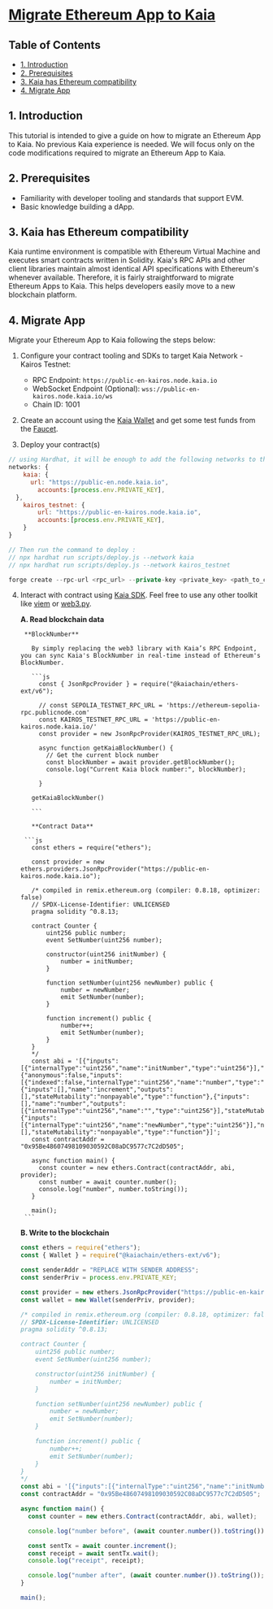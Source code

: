 # [Migrate Ethereum App to Kaia](https://docs.kaia.io/build/tutorials/migrating-ethereum-app-to-kaia)



## Table of Contents <a href="#table-of-contents" id="table-of-contents"></a>

* [1. Introduction](#1-introduction)
* [2. Prerequisites](#2-prerequisites)
* [3. Kaia has Ethereum compatibility](#2-kaia-has-ethereum-compatibility)
* [4. Migrate App](#4-migrate-app)

## 1. Introduction <a href="#1-introduction" id="1-introduction"></a>

This tutorial is intended to give a guide on how to migrate an Ethereum App to Kaia. No previous Kaia experience is needed. We will focus only on the code modifications required to migrate an Ethereum App to Kaia. 


## 2. Prerequisites <a href="#2-prerequisites" id="2-prerequisites"></a>

* Familiarity with developer tooling and standards that support EVM.
* Basic knowledge building a dApp.

## 3. Kaia has Ethereum compatibility <a href="#2-kaia-has-ethereum-compatibility" id="2-kaia-has-ethereum-compatibility"></a>

Kaia runtime environment is compatible with Ethereum Virtual Machine and executes smart contracts written in Solidity. Kaia's RPC APIs and other client libraries maintain almost identical API specifications with Ethereum's whenever available. Therefore, it is fairly straightforward to migrate Ethereum Apps to Kaia. This helps developers easily move to a new blockchain platform.

## 4. Migrate App <a href="#2-migrate-app" id="2-nigrate-app"></a>

Migrate your Ethereum App to Kaia following the steps below:

1. Configure your contract tooling and SDKs to target Kaia Network - Kairos Testnet:
    * RPC Endpoint: `https://public-en-kairos.node.kaia.io` 
    * WebSocket Endpoint (Optional): `wss://public-en-kairos.node.kaia.io/ws`
    * Chain ID: 1001

2. Create an account using the [Kaia Wallet](https://www.kaiawallet.io/) and get some test funds from the [Faucet](https://faucet.kaia.io).

3. Deploy your contract(s)

<Tabs>
  <TabItem value="hardhat" label="Hardhat">

```js 
// using Hardhat, it will be enough to add the following networks to the "hardhat.config.js" configuration file
networks: {
	kaia: {
	  url: "https://public-en.node.kaia.io",
		accounts:[process.env.PRIVATE_KEY],
  },
	kairos_testnet: {
		url: "https://public-en-kairos.node.kaia.io", 
		accounts:[process.env.PRIVATE_KEY],
	}
}

// Then run the command to deploy :
// npx hardhat run scripts/deploy.js --network kaia
// npx hardhat run scripts/deploy.js --network kairos_testnet

```

  </TabItem>
  <TabItem value="foundry" label="Foundry">

```js
forge create --rpc-url <rpc_url> --private-key <private_key> <path_to_contract> 
```

  </TabItem>
</Tabs>


4. Interact with contract using [Kaia SDK](https://github.com/kaiachain/kaia-sdk). Feel free to use any other toolkit like [viem](../../references/sdk/viem/viem.md) or [web3.py](../../references/sdk/web3py-ext/getting-started.md).

      **A. Read blockchain data**
        
        **BlockNumber**

          By simply replacing the web3 library with Kaia’s RPC Endpoint, you can sync Kaia's BlockNumber in real-time instead of Ethereum's BlockNumber.

          ```js
            const { JsonRpcProvider } = require("@kaiachain/ethers-ext/v6");

            // const SEPOLIA_TESTNET_RPC_URL = 'https://ethereum-sepolia-rpc.publicnode.com'
            const KAIROS_TESTNET_RPC_URL = 'https://public-en-kairos.node.kaia.io/'
            const provider = new JsonRpcProvider(KAIROS_TESTNET_RPC_URL);

            async function getKaiaBlockNumber() {
              // Get the current block number
              const blockNumber = await provider.getBlockNumber();
              console.log("Current Kaia block number:", blockNumber);

            }

          getKaiaBlockNumber()

          ```

          **Contract Data**

        ```js 
          const ethers = require("ethers");

          const provider = new ethers.providers.JsonRpcProvider("https://public-en-kairos.node.kaia.io");

          /* compiled in remix.ethereum.org (compiler: 0.8.18, optimizer: false)
          // SPDX-License-Identifier: UNLICENSED
          pragma solidity ^0.8.13;

          contract Counter {
              uint256 public number;
              event SetNumber(uint256 number);

              constructor(uint256 initNumber) {
                  number = initNumber;
              }

              function setNumber(uint256 newNumber) public {
                  number = newNumber;
                  emit SetNumber(number);
              }

              function increment() public {
                  number++;
                  emit SetNumber(number);
              }
          }
          */
          const abi = '[{"inputs":[{"internalType":"uint256","name":"initNumber","type":"uint256"}],"stateMutability":"nonpayable","type":"constructor"},{"anonymous":false,"inputs":[{"indexed":false,"internalType":"uint256","name":"number","type":"uint256"}],"name":"SetNumber","type":"event"},{"inputs":[],"name":"increment","outputs":[],"stateMutability":"nonpayable","type":"function"},{"inputs":[],"name":"number","outputs":[{"internalType":"uint256","name":"","type":"uint256"}],"stateMutability":"view","type":"function"},{"inputs":[{"internalType":"uint256","name":"newNumber","type":"uint256"}],"name":"setNumber","outputs":[],"stateMutability":"nonpayable","type":"function"}]';
          const contractAddr = "0x95Be48607498109030592C08aDC9577c7C2dD505";

          async function main() {
            const counter = new ethers.Contract(contractAddr, abi, provider);
            const number = await counter.number();
            console.log("number", number.toString());
          }

          main();
        ```

      **B. Write to the blockchain**

      ```js
      const ethers = require("ethers");
      const { Wallet } = require("@kaiachain/ethers-ext/v6");

      const senderAddr = "REPLACE WITH SENDER ADDRESS";
      const senderPriv = process.env.PRIVATE_KEY;

      const provider = new ethers.JsonRpcProvider("https://public-en-kairos.node.kaia.io");
      const wallet = new Wallet(senderPriv, provider);

      /* compiled in remix.ethereum.org (compiler: 0.8.18, optimizer: false)
      // SPDX-License-Identifier: UNLICENSED
      pragma solidity ^0.8.13;

      contract Counter {
          uint256 public number;
          event SetNumber(uint256 number);

          constructor(uint256 initNumber) {
              number = initNumber;
          }

          function setNumber(uint256 newNumber) public {
              number = newNumber;
              emit SetNumber(number);
          }

          function increment() public {
              number++;
              emit SetNumber(number);
          }
      }
      */
      const abi = '[{"inputs":[{"internalType":"uint256","name":"initNumber","type":"uint256"}],"stateMutability":"nonpayable","type":"constructor"},{"anonymous":false,"inputs":[{"indexed":false,"internalType":"uint256","name":"number","type":"uint256"}],"name":"SetNumber","type":"event"},{"inputs":[],"name":"increment","outputs":[],"stateMutability":"nonpayable","type":"function"},{"inputs":[],"name":"number","outputs":[{"internalType":"uint256","name":"","type":"uint256"}],"stateMutability":"view","type":"function"},{"inputs":[{"internalType":"uint256","name":"newNumber","type":"uint256"}],"name":"setNumber","outputs":[],"stateMutability":"nonpayable","type":"function"}]';
      const contractAddr = "0x95Be48607498109030592C08aDC9577c7C2dD505";

      async function main() {
        const counter = new ethers.Contract(contractAddr, abi, wallet);

        console.log("number before", (await counter.number()).toString());

        const sentTx = await counter.increment();
        const receipt = await sentTx.wait();
        console.log("receipt", receipt);

        console.log("number after", (await counter.number()).toString());
      }

      main();

      ```
